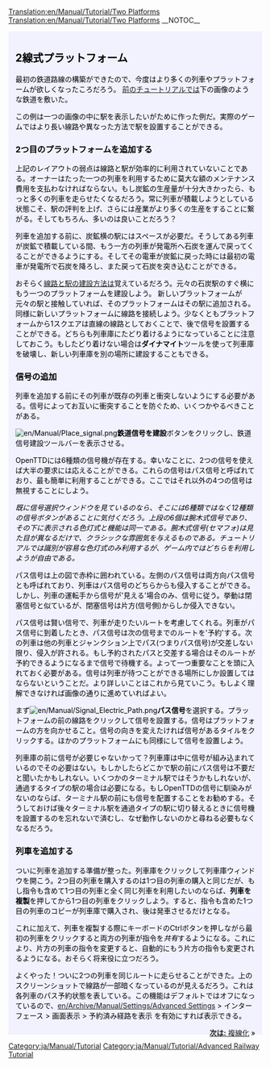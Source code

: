[[Translation:en/Manual/Tutorial/Two Platforms]]
[[Translation:en/Manual/Tutorial/Two Platforms]]
{{en/Translation|origin= en/Manual/Tutorial/Two Platforms
|from  = en
|to    = ja
|Percentage = 0
}}
__NOTOC__

{{en/Tabs|3|1
|ja/Manual/Tutorial/Two Platforms|1. 2線式プラットフォーム<!--
-->|ja/Manual/Tutorial/Two Tracks|2. 複線化<!--
-->|ja/Manual/Tutorial/Basic Network|3. 鉄道網}}
<div style="padding:.5em 1em 1em 1em; border-top:none; background-color:#f1f2fe; color:#000;">
{{ja/Manual/Tutorial/Navigation}}
== 2線式プラットフォーム ==
最初の鉄道路線の構築ができたので、今度はより多くの列車やプラットフォームが欲しくなったころだろう。
[[ja/Manual/Tutorial/Main Page|前のチュートリアル]]では下の画像のような鉄道を敷いた。
{{en/Phototable|[[File:en/Manual/Tutorial/Tutorial single track.png|400px]]|2つの駅と線路、1つの列車|none}}

この例は一つの画像の中に駅を表示したいがために作った例だ。実際のゲームではより長い線路や異なった方法で駅を設置することができる。

=== 2つ目のプラットフォームを追加する ===
上記のレイアウトの弱点は線路と駅が効率的に利用されていないことである。オーナーはたった一つの列車を利用するために莫大な額のメンテナンス費用を支払わなければならない。もし炭鉱の生産量が十分大きかったら、もっと多くの列車を走らせたくなるだろう。常に列車が積載しようとしている状態こそ、駅の評判を上げ、さらには産業がより多くの生産をすることに繋がる。そしてもちろん、多いのは良いことだろう？

列車を追加する前に、炭鉱横の駅にはスペースが必要だ。そうしてある列車が炭鉱で積載している間、もう一方の列車が発電所へ石炭を運んで戻ってくることができるようにする。そしてその電車が炭鉱に戻った時には最初の電車が発電所で石炭を降ろし、また戻って石炭を突き込むことができる。

おそらく[[ja/Manual/Tutorial/Trains|線路と駅の建設方法]]は覚えているだろう。元々の石炭駅のすぐ横にもう一つのプラットフォームを建設しよう。
新しいプラットフォームが元々の駅と接触していれば、そのプラットフォームはその駅に追加される。同様に新しいプラットフォームに線路を接続しよう。少なくともプラットフォームから1スクエアは直線の線路としておくことで、後で信号を設置することができる。どちらも列車庫にたどり着けるようになっていることに注意しておこう。もしたどり着けない場合は'''ダイナマイト'''ツールを使って列車庫を破壊し、新しい列車庫を別の場所に建設することもできる。

=== 信号の追加 ===
列車を追加する前にその列車が既存の列車と衝突しないようにする必要がある。信号によってお互いに衝突することを防ぐため、いくつかやるべきことがある。

[[File:en/Manual/Place signal.png]]'''鉄道信号を建設'''ボタンをクリックし、鉄道信号建設ツールバーを表示させる。

OpenTTDには6種類の信号機が存在する。幸いなことに、2つの信号を使えば大半の要求には応えることができる。これらの信号はパス信号と呼ばれており、最も簡単に利用することができる。ここではそれ以外の4つの信号は無視することにしよう。


''既に信号選択ウィンドウを見ているのなら、そこには6種類ではなく12種類の信号ボタンがあることに気付くだろう。上段の6個は腕木式信号であり、その下に表示される色灯式と機能は同一である。腕木式信号(セマフォ)は見た目が異なるだけで、クラシックな雰囲気を与えるものである。チュートリアルでは識別が容易な色灯式のみ利用するが、ゲーム内ではどちらを利用しようが自由である。''

{{en/Phototable|[[File:en/Manual/Yapp signalgui.png]]|パス信号|left}} 
パス信号は上の図で赤枠に囲われている。左側のパス信号は両方向パス信号とも呼ばれており、列車はパス信号のどちらからも侵入することができる。しかし、列車の運転手から信号が'見える'場合のみ、信号に従う。挙動は閉塞信号と似ているが、閉塞信号は片方(信号側)からしか侵入できない。

パス信号は賢い信号で、列車が走りたいルートを考慮してくれる。列車がパス信号に到着したとき、パス信号は次の信号までのルートを'予約'する。次の列車は他の列車とジャンクション上でパス(つまりパス信号)が交差しない限り、侵入が許される。もし予約されたパスと交差する場合はそのルートが予約できるようになるまで信号で待機する。よって一つ重要なことを頭に入れておく必要がある。信号は列車が待つことができる場所にしか設置してはならないということだ。より詳しいことはこれから見ていこう。もしよく理解できなければ画像の通りに進めていればよい。

まず[[File:en/Manual/Signal Electric Path.png]]'''パス信号'''を選択する。プラットフォームの前の線路をクリックして信号を設置する。信号はプラットフォームの方を向かせること。信号の向きを変えたければ信号があるタイルをクリックする。ほかのプラットフォームにも同様にして信号を設置しよう。

{{en/Phototable|[[File:en/Manual/Tutorial/Tutorial two platforms.png|400px]]|パス信号を設置した駅 (クリックすると拡大する)|none}}

列車庫の前に信号が必要じゃないかって？列車庫は中に信号が組み込まれているのでその必要はない。もしかしたらどこかで駅の前にパス信号は不要だと聞いたかもしれない。いくつかのターミナル駅ではそうかもしれないが、通過するタイプの駅の場合は必要になる。もしOpenTTDの信号に馴染みがないのならば、ターミナル駅の前にも信号を配置することをお勧めする。そうしておけば後々ターミナル駅を通過タイプの駅に切り替えるときに信号機を設置するのを忘れないで済むし、なぜ動作しないのかと尋ねる必要もなくなるだろう。


=== 列車を追加する ===
ついに列車を追加する準備が整った。列車庫をクリックして列車庫ウィンドウを開こう。2つ目の列車を購入するのは1つ目の列車の購入と同じだが、もし指令も含めて1つ目の列車と全く同じ列車を利用したいのならば、'''列車を複製'''を押してから1つ目の列車をクリックしよう。すると、指令も含めた1つ目の列車のコピーが列車庫で購入され、後は発車させるだけとなる。

これに加えて、列車を複製する際にキーボードのCtrlボタンを押しながら最初の列車をクリックすると両方の列車が指令を''共有''するようになる。これにより、片方の列車の指令を変更すると、自動的にもう片方の指令も変更されるようになる。おそらく将来役に立つだろう。

{{en/Phototable|[[File:en/Manual/Tutorial/Tutorial two trains.png|400px]]|炭鉱駅に2つのプラットフォームとパス信号を配置して動作させた (クリックして拡大)|none}}

よくやった！ついに2つの列車を同じルートに走らせることができた。上のスクリーンショットで線路が一部暗くなっているのが見えるだろう。これは各列車のパス予約状態を表している。この機能はデフォルトではオフになっているので、[[en/Archive/Manual/Settings/Advanced Settings]] > インターフェース > 画面表示 > 予約済み経路を表示 を有効にすれば表示できる。


<span style="float: right">[[ja/Manual/Tutorial/Two Tracks|'''次は:''' 複線化]] &raquo;</span>
</div>
[[Category:ja/Manual/Tutorial]]
[[Category:ja/Manual/Tutorial/Advanced Railway Tutorial]]